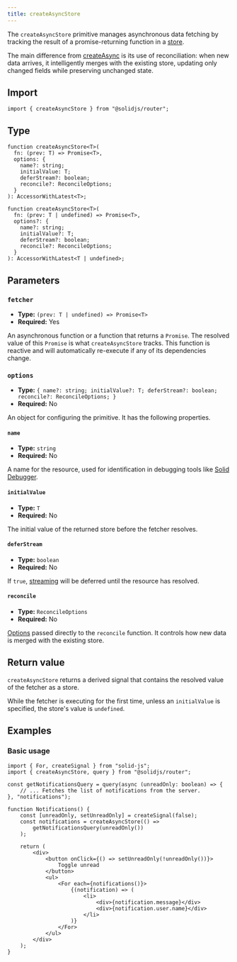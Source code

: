 ```yaml
---
title: createAsyncStore
---
```


The `createAsyncStore` primitive manages asynchronous data fetching by tracking the result of a promise-returning function in a [store](/concepts/stores).

The main difference from [createAsync](/solid-router/reference/data-apis/create-async) is its use of reconciliation: when new data arrives, it intelligently merges with the existing store, updating only changed fields while preserving unchanged state.

## Import

```tsx
import { createAsyncStore } from "@solidjs/router";
```

## Type

```tsx
function createAsyncStore<T>(
  fn: (prev: T) => Promise<T>,
  options: {
    name?: string;
    initialValue: T;
    deferStream?: boolean;
    reconcile?: ReconcileOptions;
  }
): AccessorWithLatest<T>;

function createAsyncStore<T>(
  fn: (prev: T | undefined) => Promise<T>,
  options?: {
    name?: string;
    initialValue?: T;
    deferStream?: boolean;
    reconcile?: ReconcileOptions;
  }
): AccessorWithLatest<T | undefined>;
```

## Parameters

### `fetcher`

- **Type:** `(prev: T | undefined) => Promise<T>`
- **Required:** Yes

An asynchronous function or a function that returns a `Promise`.
The resolved value of this `Promise` is what `createAsyncStore` tracks.
This function is reactive and will automatically re-execute if any of its dependencies change.

### `options`

- **Type:** `{ name?: string; initialValue?: T; deferStream?: boolean; reconcile?: ReconcileOptions; }`
- **Required:** No

An object for configuring the primitive.
It has the following properties.

#### `name`

- **Type:** `string`
- **Required:** No

A name for the resource, used for identification in debugging tools like [Solid Debugger](https://github.com/thetarnav/solid-devtools).

#### `initialValue`

- **Type:** `T`
- **Required:** No

The initial value of the returned store before the fetcher resolves.

#### `deferStream`

- **Type:** `boolean`
- **Required:** No

If `true`, [streaming](/solid-router/concepts/queries#streaming) will be deferred until the resource has resolved.

#### `reconcile`

- **Type:** `ReconcileOptions`
- **Required:** No

[Options](/reference/store-utilities/reconcile#options) passed directly to the `reconcile` function.
It controls how new data is merged with the existing store.

## Return value

`createAsyncStore` returns a derived signal that contains the resolved value of the fetcher as a store.

While the fetcher is executing for the first time, unless an `initialValue` is specified, the store's value is `undefined`.

## Examples

### Basic usage

```tsx
import { For, createSignal } from "solid-js";
import { createAsyncStore, query } from "@solidjs/router";

const getNotificationsQuery = query(async (unreadOnly: boolean) => {
	// ... Fetches the list of notifications from the server.
}, "notifications");

function Notifications() {
	const [unreadOnly, setUnreadOnly] = createSignal(false);
	const notifications = createAsyncStore(() =>
		getNotificationsQuery(unreadOnly())
	);

	return (
		<div>
			<button onClick={() => setUnreadOnly(!unreadOnly())}>
				Toggle unread
			</button>
			<ul>
				<For each={notifications()}>
					{(notification) => (
						<li>
							<div>{notification.message}</div>
							<div>{notification.user.name}</div>
						</li>
					)}
				</For>
			</ul>
		</div>
	);
}
```
